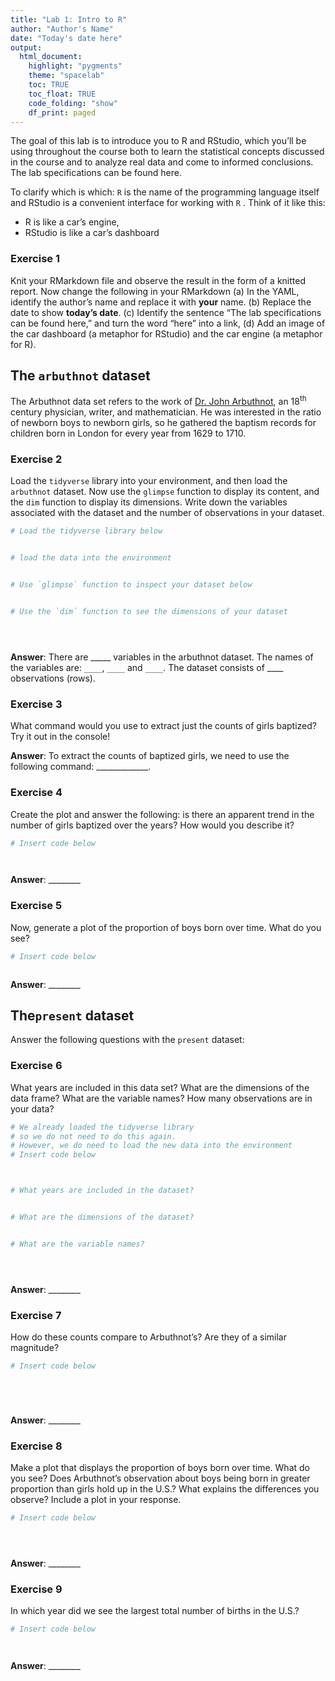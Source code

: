 ```yaml
---
title: "Lab 1: Intro to R"
author: "Author's Name"
date: "Today's date here"
output: 
  html_document:
    highlight: "pygments"
    theme: "spacelab"
    toc: TRUE
    toc_float: TRUE
    code_folding: "show"
    df_print: paged
---
```



The goal of this lab is to introduce you to R and RStudio, which you'll be using throughout the course both to learn the statistical concepts discussed in the course and to analyze real data and come to informed conclusions. The lab specifications can be found here.


To clarify which is which: `R` is the name of the programming language itself and RStudio is a convenient interface for working with `R` . Think of it like this: 

-   R is like a car’s engine,
-   RStudio is like a car’s dashboard

<!-- please insert an image below -->


### Exercise 1

Knit your RMarkdown file and observe the result in the form of a knitted report. Now change the following in your RMarkdown (a) In the YAML, identify the author's name and replace it with **your** name. (b) Replace the date to show **today's date**. (c) Identify the sentence "The lab specifications can be found here," and turn the word "here" into a link, (d) Add an image of the car dashboard (a metaphor for RStudio) and the car engine (a metaphor for R).




## The `arbuthnot` dataset

The Arbuthnot data set refers to the work of [Dr. John Arbuthnot](https://en.wikipedia.org/wiki/John_Arbuthnot), an 18<sup>th</sup> century physician, writer, and mathematician. He was interested in the ratio of newborn boys to newborn girls, so he gathered the baptism records for children born in London for every year from 1629 to 1710. 

### Exercise 2

Load the `tidyverse` library into your environment, and then load the `arbuthnot` dataset. Now use the `glimpse` function to display its content, and the `dim` function to display its dimensions. Write down the variables associated with the dataset and the number of observations in your dataset.  


```r
# Load the tidyverse library below


# load the data into the environment


# Use `glimpse` function to inspect your dataset below


# Use the `dim` function to see the dimensions of your dataset 





```


**Answer**: There are _____ variables in the arbuthnot dataset. The names of the variables are: `____`, `____` and `____`. The dataset consists of ____ observations (rows).



### Exercise 3

What command would you use to extract just the counts of girls baptized? Try it out in the console!

**Answer**: To extract the counts of baptized girls, we need to use the following command: _____________.


### Exercise 4

Create the plot and answer the following: is there an apparent trend in the number of girls baptized over the years? How would you describe it? 

```r
# Insert code below




```


**Answer**: ________


### Exercise 5

Now, generate a plot of the proportion of boys born over time. What do you see?

```r
# Insert code below



```


**Answer**: ________



## The`present` dataset

Answer the following questions with the `present` dataset:



### Exercise 6

What years are included in this data set? What are the dimensions of the data frame? What are the variable names? How many observations are in your data?

```r
# We already loaded the tidyverse library
# so we do not need to do this again. 
# However, we do need to load the new data into the environment
# Insert code below



# What years are included in the dataset?


# What are the dimensions of the dataset?


# What are the variable names? 





```


**Answer**: ________




### Exercise 7

How do these counts compare to Arbuthnot's? Are they of a similar magnitude?


```r
# Insert code below






```



**Answer**: ________




### Exercise 8

Make a plot that displays the proportion of boys born over time. What do you see? Does Arbuthnot's observation about boys being born in greater proportion than girls hold up in the U.S.? What explains the differences you observe? Include a plot in your response.

```r
# Insert code below





```



**Answer**: ________




### Exercise 9

In which year did we see the largest total number of births in the U.S.?



```r
# Insert code below




```


**Answer**: ________


